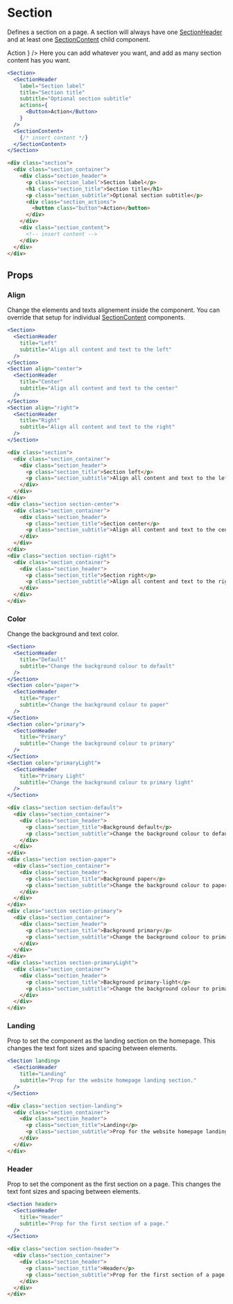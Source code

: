 ---
---



# Section

Defines a section on a page. A section will always have one [SectionHeader](/docs/components/section-header.md) and at least one [SectionContent](/docs/components/section-content.md) child component.

<DocLinks
  storybook="https://react.pallote.com/?path=/docs/components-section--docs"
/>

<div class="docs_block">
  <Section>
    <SectionHeader
      label="Section label"
      title="Section title"
      subtitle="Optional section subtitle"
      actions={
        <Button>Action</Button>
      }
    />
    <SectionContent>
      <Text>Here you can add whatever you want, and add as many section content has you want.</Text>
    </SectionContent>
  </Section>
</div>

<Tabs groupId="package" queryString>
  <TabItem value="react" label="React">

```jsx
<Section>
  <SectionHeader
    label="Section label"
    title="Section title"
    subtitle="Optional section subtitle"
    actions={
      <Button>Action</Button>
    }
  />
  <SectionContent>
    {/* insert content */}
  </SectionContent>
</Section>
```
  </TabItem>
  <TabItem value="css" label="CSS">

```html
<div class="section">
  <div class="section_container">
    <div class="section_header">
      <p class="section_label">Section label</p>
      <h1 class="section_title">Section title</h1>
      <p class="section_subtitle">Optional section subtitle</p>
      <div class="section_actions">
        <button class="button">Action</button>
      </div>
    </div>
    <div class="section_content">
      <!-- insert content -->
    </div>
  </div>
</div>
```
  </TabItem>
</Tabs>

## Props

### Align

Change the elements and texts alignement inside the component. You can override that setup for individual [SectionContent](/docs/components/section-content.md) components.

<div class="docs_block">
  <Section>
    <SectionHeader
      title="Left"
      subtitle="Align all content and text to the left"
    />
  </Section>
  <Section align="center">
    <SectionHeader
      title="Center"
      subtitle="Align all content and text to the center"
    />
  </Section>
  <Section align="right">
    <SectionHeader
      title="Right"
      subtitle="Align all content and text to the right"
    />
  </Section>
</div>

<Tabs groupId="package" queryString>
   <TabItem value="react" label="React">
  
```jsx
<Section>
  <SectionHeader
    title="Left"
    subtitle="Align all content and text to the left"
  />
</Section>
<Section align="center">
  <SectionHeader
    title="Center"
    subtitle="Align all content and text to the center"
  />
</Section>
<Section align="right">
  <SectionHeader
    title="Right"
    subtitle="Align all content and text to the right"
  />
</Section>
```
  </TabItem>
  <TabItem value="css" label="CSS">

```html
<div class="section">
  <div class="section_container">
    <div class="section_header">
      <p class="section_title">Section left</p>
      <p class="section_subtitle">Align all content and text to the left</p>
    </div>
  </div>
</div>
<div class="section section-center">
  <div class="section_container">
    <div class="section_header">
      <p class="section_title">Section center</p>
      <p class="section_subtitle">Align all content and text to the center</p>
    </div>
  </div>
</div>
<div class="section section-right">
  <div class="section_container">
    <div class="section_header">
      <p class="section_title">Section right</p>
      <p class="section_subtitle">Align all content and text to the right</p>
    </div>
  </div>
</div>
```
  </TabItem>
</Tabs>

### Color

Change the background and text color.

<div class="docs_block">
  <Section>
    <SectionHeader
      title="Default"
      subtitle="Change the background colour to default"
    />
  </Section>
  <Section color="paper">
    <SectionHeader
      title="Paper"
      subtitle="Change the background colour to paper"
    />
  </Section>
  <Section color="primary">
    <SectionHeader
      title="Primary"
      subtitle="Change the background colour to primary"
    />
  </Section>
  <Section color="primaryLight">
    <SectionHeader
      title="Primary Light"
      subtitle="Change the background colour to primary light"
    />
  </Section>
</div>

<Tabs groupId="package" queryString>
   <TabItem value="react" label="React">
  
```jsx
<Section>
  <SectionHeader
    title="Default"
    subtitle="Change the background colour to default"
  />
</Section>
<Section color="paper">
  <SectionHeader
    title="Paper"
    subtitle="Change the background colour to paper"
  />
</Section>
<Section color="primary">
  <SectionHeader
    title="Primary"
    subtitle="Change the background colour to primary"
  />
</Section>
<Section color="primaryLight">
  <SectionHeader
    title="Primary Light"
    subtitle="Change the background colour to primary light"
  />
</Section>
```
  </TabItem>
  <TabItem value="css" label="CSS">

```html
<div class="section section-default">
  <div class="section_container">
    <div class="section_header">
      <p class="section_title">Background default</p>
      <p class="section_subtitle">Change the background colour to default</p>
    </div>
  </div>
</div>
<div class="section section-paper">
  <div class="section_container">
    <div class="section_header">
      <p class="section_title">Background paper</p>
      <p class="section_subtitle">Change the background colour to paper</p>
    </div>
  </div>
</div>
<div class="section section-primary">
  <div class="section_container">
    <div class="section_header">
      <p class="section_title">Background primary</p>
      <p class="section_subtitle">Change the background colour to primary</p>
    </div>
  </div>
</div>
<div class="section section-primaryLight">
  <div class="section_container">
    <div class="section_header">
      <p class="section_title">Background primary-light</p>
      <p class="section_subtitle">Change the background colour to primary light</p>
    </div>
  </div>
</div>
```
  </TabItem>
</Tabs>

### Landing

Prop to set the component as the landing section on the homepage. This changes the text font sizes and spacing between elements.

<div class="docs_block">
  <Section landing>
    <SectionHeader
      title="Landing"
      subtitle="Prop for the website homepage landing section."
    />
  </Section>
</div>

<Tabs groupId="package" queryString>
   <TabItem value="react" label="React">
  
```jsx
<Section landing>
  <SectionHeader
    title="Landing"
    subtitle="Prop for the website homepage landing section."
  />
</Section>
```
  </TabItem>
  <TabItem value="css" label="CSS">

```html
<div class="section section-landing">
  <div class="section_container">
    <div class="section_header">
      <p class="section_title">Landing</p>
      <p class="section_subtitle">Prop for the website homepage landing section.</p>
    </div>
  </div>
</div>
```
  </TabItem>
</Tabs>

### Header

Prop to set the component as the first section on a page. This changes the text font sizes and spacing between elements.

<div class="docs_block">
  <Section header>
    <SectionHeader
      title="Header"
      subtitle="Prop for the first section of a page."
    />
  </Section>
</div>

<Tabs groupId="package" queryString>
   <TabItem value="react" label="React">
  
```jsx
<Section header>
  <SectionHeader
    title="Header"
    subtitle="Prop for the first section of a page."
  />
</Section>
```
  </TabItem>
  <TabItem value="css" label="CSS">

```html
<div class="section section-header">
  <div class="section_container">
    <div class="section_header">
      <p class="section_title">Header</p>
      <p class="section_subtitle">Prop for the first section of a page.</p>
    </div>
  </div>
</div>
```
  </TabItem>
</Tabs>
